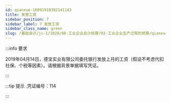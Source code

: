 ---
id: qianxue-16091910392141143
title: 发放工资
sidebar_position: 7
sidebar_label: 7 发放工资
sidebar_class_name: green
slug: /基础会计/jc-1/1028/08-工业企业会计核算/03-工业企业生产过程的核算/qianxue-1609181235203703809/qianxue-16091910392141143/发放工资
---

:::info 要求

2019年04月14日，德宝实业有限公司委托银行发放上月的工资（假设不考虑代扣社保、个税等因素）。请根据背景单据填写凭证。

:::

:::tip 提示
  .凭证编号：114 
:::
